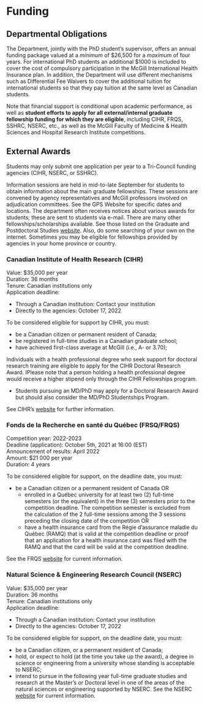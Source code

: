 # Funding

## Departmental Obligations

The Department, jointly with the PhD student's supervisor, offers an annual funding package valued at a *minimum* of \$26,500 for a *maximum* of four years. For international PhD students an additional \$1000 is included to cover the cost of compulsory participation in the McGill International Health Insurance plan. In addition, the Department will use different mechanisms such as Differential Fee Waivers to cover the additional tuition for international students so that they pay tuition at the same level as Canadian students.

Note that financial support is conditional upon academic performance, as well as **student efforts to apply for all external/internal graduate fellowship funding for which they are eligible**, including CIHR, FRQS, SSHRC, NSERC, etc., as well as the McGill Faculty of Medicine & Health Sciences and Hospital Research Institute competitions.

## External Awards

Students may only submit one application per year to a Tri-Council funding agencies (CIHR, NSERC, or SSHRC).

Information sessions are held in mid-to-late September for students to obtain information about the main graduate fellowships. These sessions are convened by agency representatives and McGill professors involved on adjudication committees. See the GPS Website for specific dates and locations. The department often receives notices about various awards for students; these are sent to students via e-mail. There are many other fellowships/scholarships available. See those listed on the Graduate and Postdoctoral Studies [website](www.mcgill.ca/gps/students/fellowships). Also, do some searching of your own on the internet. Sometimes you may be eligible for fellowships provided by agencies in your home province or country.

### Canadian Institute of Health Research (CIHR)

Value:	\$35,000 per year  
Duration:	36 months  
Tenure: Canadian institutions only  
Application deadline: 

- Through a Canadian institution: Contact your institution  
- Directly to the agencies: October 17, 2022    

To be considered eligible for support by CIHR, you must:  

- be a Canadian citizen or permanent resident of Canada;  
- be registered in full-time studies in a Canadian graduate school;  
- have achieved first-class average at McGill (i.e., A- or 3.70); 

Individuals with a health professional degree who seek support for doctoral research training are eligible to apply for the CIHR Doctoral Research Award. IPlease note that a person holding a health professional degree would receive a higher stipend only through the CIHR Fellowships program.

- Students pursuing an MD/PhD may apply for a Doctoral Research Award but should also consider the MD/PhD Studentships Program.

See CIHR's [website](www.cihr-irsc.gc.ca) for further information.

### Fonds de la Recherche en santé du Québec (FRSQ/FRQS)  

Competition year: 2022-2023  
Deadline (application):  October 5th, 2021 at 16:00 (EST)  
Announcement of results: April 2022  
Amount: \$21 000 per year  
Duration: 4 years  


To be considered eligible for support, on the deadline date, you must:  

- be a Canadian citizen or a permanent resident of Canada OR
  - enrolled in a Québec university for at least two (2) full-time semesters (or the equivalent) in the three (3) semesters prior to the competition deadline. The competition semester is excluded from the calculation of the 2 full-time sessions among the 3 sessions preceding the closing date of the competition OR 
  - have a health insurance card from the Régie d’assurance maladie du Québec (RAMQ) that is valid at the competition deadline or proof that an application for a health insurance card was filed with the RAMQ and that the card will be valid at the competition deadline. 

See the FRQS [website](https://frq.gouv.qc.ca/en/program/formation-de-doctorat-2022-2023) for current information.

### Natural Science & Engineering Research Council (NSERC)

Value:	\$35,000 per year  
Duration:	36 months  
Tenure: Canadian institutions only  
Application deadline: 

- Through a Canadian institution: Contact your institution  
- Directly to the agencies: October 17, 2022   

To be considered eligible for support, on the deadline date, you must:  

- be a Canadian citizen, or a permanent resident of Canada;
- hold, or expect to hold (at the time you take up the award), a degree in science or engineering from a university whose standing is acceptable to NSERC;
- intend to pursue in the following year full-time graduate studies and research at the Master's or Doctoral level in one of the areas of the natural sciences or engineering supported by NSERC.
See the NSERC [website](https://www.nserc-crsng.gc.ca/OnlineServices-ServicesEnLigne/instructions/201/pgs-pdf_eng.asp) for current information.

